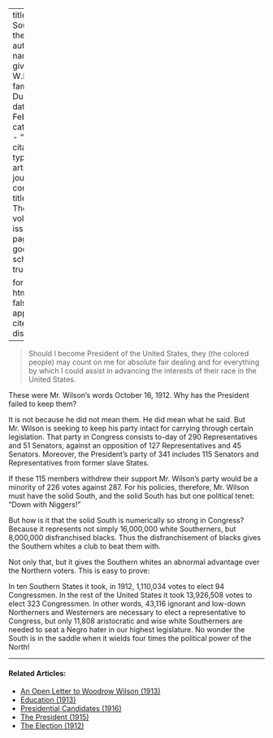 
---
title: 'The South in the Saddle'
author:
  - name:
      given: W.E.B.
      family: Du Bois
date: Feb. 1914
categories: 
  - ""
citation: 
  type: article-journal
  container-title: The Crisis
  volume: 7
  issue: 4
  page: 188
google-scholar: true

format:
  html:
    toc: false
    appendix-cite-as: display
---



> Should I become President of the United States, they (the colored
people) may count on me for absolute fair dealing and for everything by
which I could assist in advancing the interests of their race in the
United States.

These were Mr. Wilson's words October 16, 1912. Why has the President failed to keep them?

It is not because he did not mean them. He did mean what he said. But
Mr. Wilson is seeking to keep his party intact for carrying through
certain legislation. That party in Congress consists to-day of 290
Representatives and 51 Senators, against an opposition of 127
Representatives and 45 Senators. Moreover, the President's party of 341
includes 115 Senators and Representatives from former slave States.

If these 115 members withdrew their support Mr. Wilson's party would be
a minority of 226 votes against 287. For his policies, therefore, Mr.
Wilson must have the solid South, and the solid South has but one
political tenet: "Down with Niggers!"

But how is it that the solid South is numerically so strong in Congress?
Because it represents not simply 16,000,000 white Southerners, but 8,000,000 disfranchised blacks. Thus the disfranchisement of blacks gives
the Southern whites a club to beat them with.

Not only that, but it gives the Southern whites an abnormal advantage
over the Northern voters. This is easy to prove:

In ten Southern States it took, in 1912, 1,110,034 votes to elect 94
Congressmen. In the rest of the United States it took 13,926,508 votes
to elect 323 Congressmen. In other words, 43,116 ignorant and low-down
Northerners and Westerners are necessary to elect a representative to
Congress, but only 11,808 aristocratic and wise white Southerners are
needed to seat a Negro hater in our highest legislature. No wonder the
South is in the saddle when it wields four times the political power of the North!

<!-- Similar articles start here -->
<div  class="clear-wrap"></div>
<hr>
#### Related Articles:

* [An Open Letter to Woodrow Wilson (1913)](/Volumes/05/05/open_letter.html)
* [Education (1913)](/Volumes/06/02/democrats.html)
* [Presidential Candidates (1916)](/Volumes/13/01/presidential_candidates.html)
* [The President (1915)](/Volumes/09/04/president.html)
* [The Election (1912)](/Volumes/05/02/the_election.html)

<!-- Similar articles end here -->
